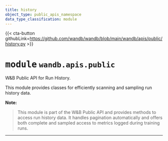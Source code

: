 ---
title: history
object_type: public_apis_namespace
data_type_classification: module
---

{{< cta-button githubLink=https://github.com/wandb/wandb/blob/main/wandb/apis/public/history.py >}}




# <kbd>module</kbd> `wandb.apis.public`
W&B Public API for Run History. 

This module provides classes for efficiently scanning and sampling run history data. 



**Note:**

> This module is part of the W&B Public API and provides methods to access run history data. It handles pagination automatically and offers both complete and sampled access to metrics logged during training runs. 



---



